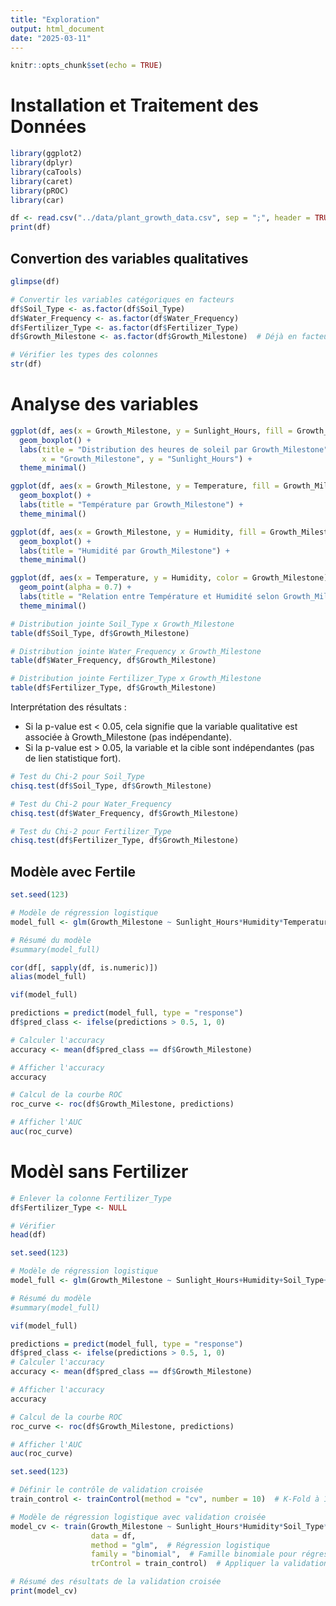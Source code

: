 ```yaml
---
title: "Exploration"
output: html_document
date: "2025-03-11"
---
```


```r
knitr::opts_chunk$set(echo = TRUE)
```

# Installation et Traitement des Données

```r
library(ggplot2)
library(dplyr)
library(caTools)
library(caret)
library(pROC)
library(car)

df <- read.csv("../data/plant_growth_data.csv", sep = ";", header = TRUE)
print(df)
```

## Convertion des variables qualitatives

```r
glimpse(df)

# Convertir les variables catégoriques en facteurs
df$Soil_Type <- as.factor(df$Soil_Type)
df$Water_Frequency <- as.factor(df$Water_Frequency)
df$Fertilizer_Type <- as.factor(df$Fertilizer_Type)
df$Growth_Milestone <- as.factor(df$Growth_Milestone)  # Déjà en facteur mais on s'assure

# Vérifier les types des colonnes
str(df)
```
# Analyse des variables

```r
ggplot(df, aes(x = Growth_Milestone, y = Sunlight_Hours, fill = Growth_Milestone)) +
  geom_boxplot() +
  labs(title = "Distribution des heures de soleil par Growth_Milestone", 
       x = "Growth_Milestone", y = "Sunlight_Hours") +
  theme_minimal()

ggplot(df, aes(x = Growth_Milestone, y = Temperature, fill = Growth_Milestone)) +
  geom_boxplot() +
  labs(title = "Température par Growth_Milestone") +
  theme_minimal()

ggplot(df, aes(x = Growth_Milestone, y = Humidity, fill = Growth_Milestone)) +
  geom_boxplot() +
  labs(title = "Humidité par Growth_Milestone") +
  theme_minimal()

```

```r
ggplot(df, aes(x = Temperature, y = Humidity, color = Growth_Milestone)) +
  geom_point(alpha = 0.7) +
  labs(title = "Relation entre Température et Humidité selon Growth_Milestone") +
  theme_minimal()
```

```r
# Distribution jointe Soil_Type x Growth_Milestone
table(df$Soil_Type, df$Growth_Milestone)

# Distribution jointe Water_Frequency x Growth_Milestone
table(df$Water_Frequency, df$Growth_Milestone)

# Distribution jointe Fertilizer_Type x Growth_Milestone
table(df$Fertilizer_Type, df$Growth_Milestone)
```

Interprétation des résultats :

-   Si la p-value est \< 0.05, cela signifie que la variable qualitative est associée à Growth_Milestone (pas indépendante).
-   Si la p-value est \> 0.05, la variable et la cible sont indépendantes (pas de lien statistique fort).

```r
# Test du Chi-2 pour Soil_Type
chisq.test(df$Soil_Type, df$Growth_Milestone)

# Test du Chi-2 pour Water_Frequency
chisq.test(df$Water_Frequency, df$Growth_Milestone)

# Test du Chi-2 pour Fertilizer_Type
chisq.test(df$Fertilizer_Type, df$Growth_Milestone)
```


## Modèle avec Fertile

```r
set.seed(123)

# Modèle de régression logistique
model_full <- glm(Growth_Milestone ~ Sunlight_Hours*Humidity*Temperature*Soil_Type*Water_Frequency+Fertilizer_Type, data = df, family = binomial())

# Résumé du modèle
#summary(model_full)

cor(df[, sapply(df, is.numeric)])
alias(model_full)

vif(model_full)

predictions = predict(model_full, type = "response")
df$pred_class <- ifelse(predictions > 0.5, 1, 0)

# Calculer l'accuracy
accuracy <- mean(df$pred_class == df$Growth_Milestone)

# Afficher l'accuracy
accuracy

# Calcul de la courbe ROC
roc_curve <- roc(df$Growth_Milestone, predictions)

# Afficher l'AUC
auc(roc_curve)
```



# Modèl sans Fertilizer

```r
# Enlever la colonne Fertilizer_Type
df$Fertilizer_Type <- NULL

# Vérifier
head(df)
```

```r
set.seed(123)

# Modèle de régression logistique
model_full <- glm(Growth_Milestone ~ Sunlight_Hours+Humidity+Soil_Type+Temperature+Water_Frequency, data = df, family = binomial())

# Résumé du modèle
#summary(model_full)

vif(model_full)

predictions = predict(model_full, type = "response")
df$pred_class <- ifelse(predictions > 0.5, 1, 0)
# Calculer l'accuracy
accuracy <- mean(df$pred_class == df$Growth_Milestone)

# Afficher l'accuracy
accuracy

# Calcul de la courbe ROC
roc_curve <- roc(df$Growth_Milestone, predictions)

# Afficher l'AUC
auc(roc_curve)
```

```r
set.seed(123)

# Définir le contrôle de validation croisée
train_control <- trainControl(method = "cv", number = 10)  # K-Fold à 10 plis

# Modèle de régression logistique avec validation croisée
model_cv <- train(Growth_Milestone ~ Sunlight_Hours*Humidity*Soil_Type*Temperature+Water_Frequency,
                  data = df,
                  method = "glm",  # Régression logistique
                  family = "binomial",  # Famille binomiale pour régression logistique
                  trControl = train_control)  # Appliquer la validation croisée

# Résumé des résultats de la validation croisée
print(model_cv)
```


